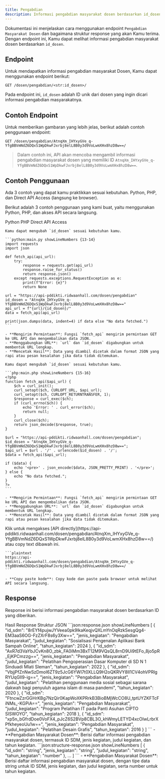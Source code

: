 ```yaml
---
title: Pengabdian
description: Informasi pengabdian masyarakat dosen berdasarkan id_dosen.
---
```


Dokumentasi ini menjelaskan cara menggunakan endpoint `Pengabdian Masyarakat Dosen` dan bagaimana struktur response yang akan Kamu terima. Dengan endpoint ini, Kamu dapat melihat informasi pengabdian masyarakat dosen berdasarkan `id_dosen`.

## Endpoint

Untuk mendapatkan informasi pengabdian masyarakat Dosen, Kamu dapat menggunakan endpoint berikut:

```plaintext
GET /dosen/pengabdian/<str:id_dosen>/
```

Pada endpoint ini, `id_dosen` adalah ID unik dari dosen yang ingin dicari informasi pengabdian masyarakatnya.

## Contoh Endpoint

Untuk memberikan gambaran yang lebih jelas, berikut adalah contoh penggunaan endpoint:

```plaintext
GET /dosen/pengabdian/AtnqXm_IHYxyGVe_q-YfgBBVmNdZ6DQxS1WpDkwFJxrbj8elL8B0y3d9VoLwmXHx8hzD8w==/
```

> Dalam contoh ini, API akan mencoba mengambil informasi pengabdian masyarakat dosen yang memiliki ID `AtnqXm_IHYxyGVe_q-YfgBBVmNdZ6DQxS1WpDkwFJxrbj8elL8B0y3d9VoLwmXHx8hzD8w==`.

## Contoh Penggunaan

<Note type="danger" title="perhatian!">
  Ada 3 contoh yang dapat kamu praktikkan sesuai kebutuhan. Python, PHP, dan Direct API Access (langsung ke browser).
</Note>

Berikut adalah 3 contoh penggunaan yang kami buat, yaitu menggunakan Python, PHP, dan akses API secara langsung.

<Tabs defaultValue="python" className="pt-5 pb-1">
  <TabsList>
    <TabsTrigger value="python">Python</TabsTrigger>
    <TabsTrigger value="php">PHP</TabsTrigger>
    <TabsTrigger value="direct">Direct API Access</TabsTrigger>
  </TabsList>
  <TabsContent value="python">

    Kamu dapat mengubah `id_dosen` sesuai kebutuhan kamu.

    ```python:main.py showLineNumbers {13-14}
    import requests
    import json

    def fetch_api(api_url):
        try:
            response = requests.get(api_url)
            response.raise_for_status()
            return response.json()
        except requests.exceptions.RequestException as e:
            print(f"Error: {e}")
            return None

    url = "https://api-pddikti.ridwaanhall.com/dosen/pengabdian"
    id_dosen = "AtnqXm_IHYxyGVe_q-YfgBBVmNdZ6DQxS1WpDkwFJxrbj8elL8B0y3d9VoLwmXHx8hzD8w=="
    api_url = f"{url}/{id_dosen}/"
    data = fetch_api(api_url)

    print(json.dumps(data, indent=4) if data else "No data fetched.")
    ```

    - **Mengirim Permintaan**: Fungsi `fetch_api` mengirim permintaan GET ke URL API dan mengembalikan data JSON.
    - **Menggabungkan URL**: `url` dan `id_dosen` digabungkan untuk membentuk URL lengkap.
    - **Mencetak Hasil**: Data yang diambil dicetak dalam format JSON yang rapi atau pesan kesalahan jika data tidak ditemukan.
  </TabsContent>
  <TabsContent value="php">

    Kamu dapat mengubah `id_dosen` sesuai kebutuhan kamu.

    ```php:main.php showLineNumbers {15-16}
    <?php
    function fetch_api($api_url) {
        $ch = curl_init();
        curl_setopt($ch, CURLOPT_URL, $api_url);
        curl_setopt($ch, CURLOPT_RETURNTRANSFER, 1);
        $response = curl_exec($ch);
        if (curl_errno($ch)) {
            echo 'Error: ' . curl_error($ch);
            return null;
        }
        curl_close($ch);
        return json_decode($response, true);
    }

    $url = "https://api-pddikti.ridwaanhall.com/dosen/pengabdian";
    $id_dosen = "AtnqXm_IHYxyGVe_q-YfgBBVmNdZ6DQxS1WpDkwFJxrbj8elL8B0y3d9VoLwmXHx8hzD8w==";
    $api_url = $url . '/' . urlencode($id_dosen) . '/';
    $data = fetch_api($api_url);

    if ($data) {
        echo '<pre>' . json_encode($data, JSON_PRETTY_PRINT) . '</pre>';
    } else {
        echo "No data fetched.";
    }
    ?>
    ```

    - **Mengirim Permintaan**: Fungsi `fetch_api` mengirim permintaan GET ke URL API dan mengembalikan data JSON.
    - **Menggabungkan URL**: `url` dan `id_dosen` digabungkan untuk membentuk URL lengkap.
    - **Mencetak Hasil**: Data yang diambil dicetak dalam format JSON yang rapi atau pesan kesalahan jika data tidak ditemukan.
  </TabsContent>
  <TabsContent value="direct">
    Klik untuk mengakses [API directly](https://api-pddikti.ridwaanhall.com/dosen/pengabdian/AtnqXm_IHYxyGVe_q-YfgBBVmNdZ6DQxS1WpDkwFJxrbj8elL8B0y3d9VoLwmXHx8hzD8w==/) atau copy text dibawah ini.

    ```plaintext
    https://api-pddikti.ridwaanhall.com/dosen/pengabdian/AtnqXm_IHYxyGVe_q-YfgBBVmNdZ6DQxS1WpDkwFJxrbj8elL8B0y3d9VoLwmXHx8hzD8w==/
    ```

    - **Copy paste kode**: Copy kode dan paste pada browser untuk melihat API secara langsung.
  </TabsContent>
</Tabs>

## Response

Response ini berisi informasi pengabdian masyarakat dosen berdasarkan ID yang diberikan.

<Tabs defaultValue="hasil" className="pt-5 pb-1">
  <TabsList>
    <TabsTrigger value="hasil">Hasil Response</TabsTrigger>
    <TabsTrigger value="struktur">Struktur JSON</TabsTrigger>
  </TabsList>
  <TabsContent value="hasil">
    ```json:response.json showLineNumbers
    [
        {
            "id_sdm": "8rEYf4pujwJYVeea0pk9lkaKeqjvQXLmYnOqRzkSesgQg4-EM3aaS6OG-FzZXrF8s6y3Xw==",
            "jenis_kegiatan": "Pengabdian Masyarakat",
            "judul_kegiatan": "Sosialisasi Pengenalan Aplikasi Bank Sampah Online",
            "tahun_kegiatan": 2024
        },
        {
            "id_sdm": "AxR7d3VaYbJCvKn8O_zbk_FA0iMm3BxT12M9VQsQL8rnD9Ui9tEFo_8jo5pR_EjKPCmzzg==",
             "jenis_kegiatan": "Pengabdian Masyarakat",
            "judul_kegiatan": "Pelatihan Pengoperasian Dasar Komputer di SD N 1 Sinduadi Mlati Sleman",
             "tahun_kegiatan": 2022
        },
        {
            "id_sdm": "VbjjPfZnNwSzDmoI6ZT9z5JcG6YWI7t0XLLQ9H2oQKRVY8II1CV4ohVPRlgRYUqGIl9-ig==",
            "jenis_kegiatan": "Pengabdian Masyarakat",
            "judul_kegiatan": "Pelatihan penggunaan media sosial sebagai sarana dakwah bagi penyuluh agama islam di masa pandemi",
            "tahun_kegiatan": 2020
        },
        {
            "id_sdm": "FtncwZzrGGHrKBg7NzQir0KapWoXKPRrkB3BioBMjWcCO8U_tptUYZKFTcFiNMs_-KGPiA==",
            "jenis_kegiatan": "Pengabdian Masyarakat",
            "judul_kegiatan": "Program Pelatihan IT pada Panti Asuhan CIPTO SISWOYO",
            "tahun_kegiatan": 2018
        },
        {
            "id_sdm": "xp5n_bGfrdDoe0VoFX4_pJcZ6S2BVp8CBL3O_khWmyLETYD4xcOIwLrbrXPfkheyeoUu1w==",
            "jenis_kegiatan": "Pengabdian Masyarakat",
            "judul_kegiatan": "Pelatihan Desain Grafis",
            "tahun_kegiatan": 2016
         }
    ]
    ```
    - **Pengabdian Masyarakat Dosen**: Berisi daftar informasi pengabdian masyarakat dosen, termasuk ID SDM, jenis kegiatan, judul kegiatan, dan tahun kegiatan.
  </TabsContent>
  <TabsContent value="struktur">
    ```json:structure-response.json showLineNumbers
    [
        {
            "id_sdm": "string",
            "jenis_kegiatan": "string",
            "judul_kegiatan": "string",
            "tahun_kegiatan": "number"
        },
        ...
    ]
    ```
    - **Pengabdian Masyarakat Dosen**: Berisi daftar informasi pengabdian masyarakat dosen, dengan tipe data string untuk ID SDM, jenis kegiatan, dan judul kegiatan, serta number untuk tahun kegiatan.
  </TabsContent>
</Tabs>